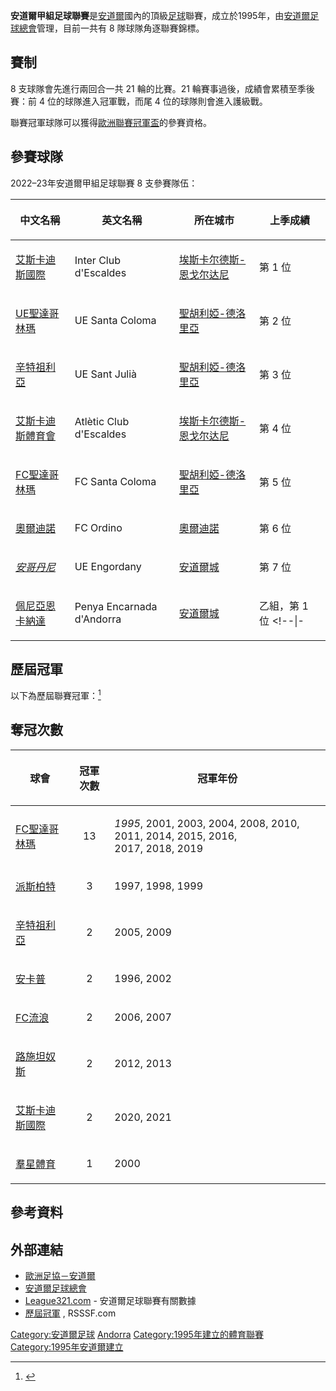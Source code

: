 {{Infobox football league
| name             = 安道爾甲組足球聯賽
| image            = 
| pixels           = 
| country          = 安道爾
| confed           = [[歐洲足球協會聯盟|UEFA]]（[[歐洲|歐洲]]）
| founded          = {{Start date and age|1995}}
| teams            = 8 隊
| relegation       = [[安道爾乙組足球聯賽|安道爾乙組足球聯賽]]
| level            = 第 1 級
| domest_cup       = [[安道爾盃|安道爾盃]]<br /> [[安道爾超級盃|安道爾超級盃]]
| confed_cup       = [[歐洲聯賽冠軍盃|歐洲聯賽冠軍盃]]<br /> [[歐霸盃|歐霸盃]]<br /> [[歐洲協會聯賽|歐洲協會聯賽]]
| season           = 2020–21
| champions        = [[艾斯卡迪斯國際|艾斯卡迪斯國際]]（第 2 次）
| most_champs      = [[聖達哥林瑪足球會|FC聖達哥林瑪]]（13 次）
| website          = [http://www.faf.ad/ 官方網站]
}}

'''安道爾甲組足球聯賽'''是[[安道爾|安道爾]]國內的頂級[[足球|足球]]聯賽，成立於1995年，由[[安道爾足球總會|安道爾足球總會]]管理，目前一共有 8 隊球隊角逐聯賽錦標。

== 賽制 ==
8 支球隊會先進行兩回合一共 21 輪的比賽。21 輪賽事過後，成績會累積至季後賽：前 4 位的球隊進入冠軍戰，而尾 4 位的球隊則會進入護級戰。

聯賽冠軍球隊可以獲得[[歐洲聯賽冠軍盃|歐洲聯賽冠軍盃]]的參賽資格。

== 參賽球隊 ==
2022–23年安道爾甲組足球聯賽 8 支參賽隊伍：

{| class="wikitable" style=font-size:100%
|-
!中文名稱
!英文名稱
!所在城市
!上季成績
|-
|[[艾斯卡迪斯國際|艾斯卡迪斯國際]] || Inter Club d'Escaldes || [[埃斯卡尔德斯-恩戈尔达尼|埃斯卡尔德斯-恩戈尔达尼]] || 第 1 位
|-
|[[聖達哥林瑪體育會|UE聖達哥林瑪]] || UE Santa Coloma || [[聖胡利婭-德洛里亞|聖胡利婭-德洛里亞]] || 第 2 位
|-
|[[辛特祖利亞體育會|辛特祖利亞]] || UE Sant Julià || [[聖胡利婭-德洛里亞|聖胡利婭-德洛里亞]] || 第 3 位
|-
|[[艾斯卡迪斯體育會|艾斯卡迪斯體育會]] || Atlètic Club d'Escaldes || [[埃斯卡尔德斯-恩戈尔达尼|埃斯卡尔德斯-恩戈尔达尼]] || 第 4 位
|-
|[[聖達哥林瑪足球會|FC聖達哥林瑪]] || FC Santa Coloma || [[聖胡利婭-德洛里亞|聖胡利婭-德洛里亞]] || 第 5 位
|-
|[[奧爾迪諾足球俱樂部|奧爾迪諾]] || FC Ordino || [[奧爾迪諾|奧爾迪諾]] || 第 6 位
|-
|''[[安哥丹尼體育會|安哥丹尼]]'' || UE Engordany || [[安道爾城|安道爾城]] || 第 7 位
|-
|[[佩尼亞恩卡納達安道爾|佩尼亞恩卡納達]] || Penya Encarnada d'Andorra || [[安道爾城|安道爾城]] || 乙組，第 1 位
<!--|-
|[[卡羅爾體育會|卡羅爾]] || CE Carroi || [[安道爾城|安道爾城]] || 乙組，第 1 位-->
|}

== 歷屆冠軍 ==
以下為歷屆聯賽冠軍：<ref>{{cite web |title=Andorra - List of Final Tables |url=http://www.rsssf.com/tablesa/andohist.html |publisher=RSSSF |accessdate=2018年5月17日 |archive-date=2020年7月19日 |archive-url=https://web.archive.org/web/20200719000150/http://rsssf.com/tablesa/andohist.html |dead-url=no }}</ref>

{{columns-list|4|
*''1994–95''：[[聖達哥林瑪足球會|FC聖達哥林瑪]]
*1995–96：[[恩坎普足球俱樂部|安卡普]]
*1996–97：[[派斯柏特體育會|派斯柏特]]
*1997–98：[[派斯柏特體育會|派斯柏特]]
*1998–99：[[派斯柏特體育會|派斯柏特]]
*1999–00：[[羣星體育|羣星體育]]
*2000–01：[[聖達哥林瑪足球會|FC聖達哥林瑪]]
*2001–02：[[恩坎普足球俱樂部|安卡普]]
*2002–03：[[聖達哥林瑪足球會|FC聖達哥林瑪]]
*2003–04：[[聖達哥林瑪足球會|FC聖達哥林瑪]]
*2004–05：[[辛特祖利亞體育聯盟|辛特祖利亞]]
*2005–06：[[安道爾流浪足球會|FC流浪]]
*2006–07：[[安道爾流浪足球會|FC流浪]]
*2007–08：[[聖達哥林瑪足球會|FC聖達哥林瑪]]
*2008–09：[[辛特祖利亞體育聯盟|辛特祖利亞]]
*2009–10：[[聖達哥林瑪足球會|FC聖達哥林瑪]]
*2010–11：[[聖達哥林瑪足球會|FC聖達哥林瑪]]
*2011–12：[[盧西塔諾斯足球俱樂部|路施坦奴斯]]
*2012–13：[[盧西塔諾斯足球俱樂部|路施坦奴斯]]
*2013–14：[[聖達哥林瑪足球會|FC聖達哥林瑪]]
*2014–15：[[聖達哥林瑪足球會|FC聖達哥林瑪]]
*2015–16：[[聖達哥林瑪足球會|FC聖達哥林瑪]]
*2016–17：[[聖達哥林瑪足球會|FC聖達哥林瑪]]
*2017–18：[[聖達哥林瑪足球會|FC聖達哥林瑪]]
*2018–19：[[聖達哥林瑪足球會|FC聖達哥林瑪]]
*2019–20：[[艾斯卡迪斯國際|艾斯卡迪斯國際]]
*2020–21：[[艾斯卡迪斯國際|艾斯卡迪斯國際]]
*2021–22：[[艾斯卡迪斯國際|艾斯卡迪斯國際]]
}}

== 奪冠次數 ==
{| class="wikitable"
|-
! 球會
! 冠軍次數
! 冠軍年份
|-
| [[聖達哥林瑪足球會|FC聖達哥林瑪]]
| <center>13
| ''1995'', 2001, 2003, 2004, 2008, 2010, 2011, 2014, 2015, 2016,<br> 2017, 2018, 2019
|-
| [[派斯柏特體育會|派斯柏特]]
| <center>3
| 1997, 1998, 1999 
|-
| [[辛特祖利亞體育會|辛特祖利亞]]
| <center>2
| 2005, 2009
|-
| [[恩坎普足球俱樂部|安卡普]]
| <center>2
| 1996, 2002
|- 
| [[安道爾流浪足球會|FC流浪]]
| <center>2
| 2006, 2007
|-
| [[盧西塔諾斯足球俱樂部|路施坦奴斯]]
| <center>2
| 2012, 2013
|-
| [[艾斯卡迪斯國際|艾斯卡迪斯國際]]
| <center>2
| 2020, 2021
|- 
| [[羣星體育|羣星體育]]
| <center>1
| 2000
|}

== 參考資料 ==
{{reflist}}

== 外部連結 ==
*[http://www.uefa.com/footballcentral/directory/country=AND/Association=60618/index.html 歐洲足協－安道爾] {{Wayback|url=http://www.uefa.com/footballcentral/directory/country=AND/Association=60618/index.html |date=20050728010905 }}
*[http://fedandfut.com/default.asp?idioma=cat&navpage=page3&divfamily=1&div=senior1a 安道爾足球總會] {{Wayback|url=http://fedandfut.com/default.asp?idioma=cat&navpage=page3&divfamily=1&div=senior1a |date=20201123115132 }}
*[http://www.league321.com/andorra-football.html  League321.com] {{Wayback|url=http://www.league321.com/andorra-football.html |date=20201127164546 }} - 安道爾足球聯賽有關數據 {{en icon}}
*[http://www.rsssf.com/tablesa/andochamp.html 歷屆冠軍] {{Wayback|url=http://www.rsssf.com/tablesa/andochamp.html |date=20210226192416 }}, RSSSF.com

{{安道爾甲組足球聯賽}}
{{歐洲頂級足球聯賽}}

[[Category:安道爾足球|Category:安道爾足球]]
[[Category:歐洲頂級足球聯賽|Andorra]]
[[Category:1995年建立的體育聯賽|Category:1995年建立的體育聯賽]]
[[Category:1995年安道爾建立|Category:1995年安道爾建立]]